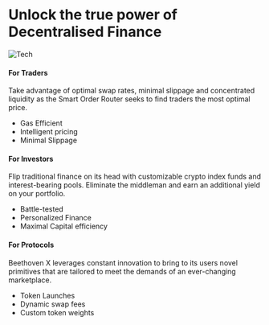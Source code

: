 # Unlock the true power of Decentralised Finance 
![Tech](https://user-images.githubusercontent.com/109503546/207840079-d2166d98-7006-4298-a0ed-0d3c6d1e4cd4.png)

####  For Traders 

Take advantage of optimal swap rates, minimal slippage and concentrated liquidity as the Smart Order Router seeks to find traders the most optimal price.

* Gas Efficient
* Intelligent pricing 
* Minimal Slippage

####  For Investors 

Flip traditional finance on its head with customizable crypto index funds and interest-bearing pools. Eliminate the middleman and earn an additional yield on your portfolio.
 
* Battle-tested 
* Personalized Finance
* Maximal Capital efficiency 

#### For Protocols 

Beethoven X leverages constant innovation to bring to its users novel primitives that are tailored to meet the demands of an ever-changing marketplace.

* Token Launches
* Dynamic swap fees
* Custom token weights
